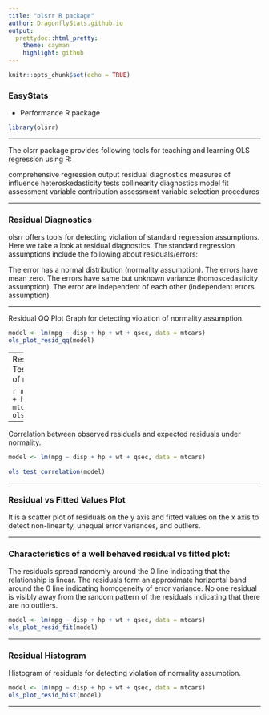 ```yaml
---
title: "olsrr R package"
author: DragonflyStats.github.io
output:
  prettydoc::html_pretty:
    theme: cayman
    highlight: github
---
```




```r
knitr::opts_chunk$set(echo = TRUE)
```

### EasyStats

* Performance R package

```r

library(olsrr)

```

---



The olsrr package provides following tools for teaching and learning OLS regression using R:

comprehensive regression output
residual diagnostics
measures of influence
heteroskedasticity tests
collinearity diagnostics
model fit assessment
variable contribution assessment
variable selection procedures

---

### Residual Diagnostics

olsrr offers tools for detecting violation of standard regression assumptions. Here we take a look at residual diagnostics. The standard regression assumptions include the following about residuals/errors:

The error has a normal distribution (normality assumption).
The errors have mean zero.
The errors have same but unknown variance (homoscedasticity assumption).
The error are independent of each other (independent errors assumption).

---

Residual QQ Plot
Graph for detecting violation of normality assumption.


```r
model <- lm(mpg ~ disp + hp + wt + qsec, data = mtcars)
ols_plot_resid_qq(model)
```

---
Residual Normality Test
Test for detecting violation of normality assumption.

```r
model <- lm(mpg ~ disp + hp + wt + qsec, data = mtcars)
ols_test_normality(model)
```
---


Correlation between observed residuals and expected residuals under normality.

```r
model <- lm(mpg ~ disp + hp + wt + qsec, data = mtcars)

ols_test_correlation(model)
```

---

### Residual vs Fitted Values Plot
It is a scatter plot of residuals on the y axis and fitted values on the x axis to detect non-linearity, unequal error variances, and outliers.

---

### Characteristics of a well behaved residual vs fitted plot:

The residuals spread randomly around the 0 line indicating that the relationship is linear.
The residuals form an approximate horizontal band around the 0 line indicating homogeneity of error variance.
No one residual is visibly away from the random pattern of the residuals indicating that there are no outliers.

```r
model <- lm(mpg ~ disp + hp + wt + qsec, data = mtcars)
ols_plot_resid_fit(model)
```
---

### Residual Histogram
Histogram of residuals for detecting violation of normality assumption.

```r
model <- lm(mpg ~ disp + hp + wt + qsec, data = mtcars)
ols_plot_resid_hist(model)
```

---
